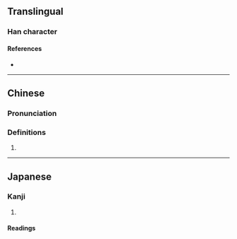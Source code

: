 {{character info}}
==Translingual==

===Han character===
{{Han char|rn=46|rad=山|as=06|sn=9|four=22737|canj=UAV|ids=⿱山艮}}

====References====
* {{Han ref|kx=0310.220|dkj=08033|dj=0610.160|hdz=10772.060|uh=5CCE|ud=23758|bh=CEAC|bd=52908}}

----

==Chinese==
{{zh-forms}}

===Pronunciation===
{{zh-pron
|m=ěn
|c=jan2
|cat=
}}

===Definitions===
{{zh-hanzi}}

# {{rfdef|zh|sort=山06}}

----

==Japanese==

===Kanji===
{{ja-kanji|grade=|rs=山06}}

# {{rfdef|ja|sort=山06}}

====Readings====
{{ja-readings|on=ごん|kun=}}